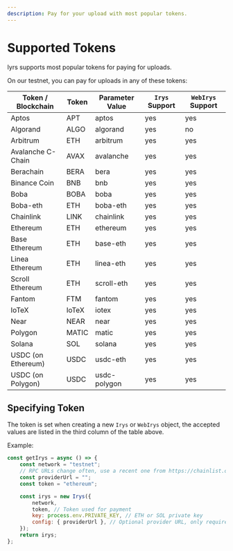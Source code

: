 ```yaml
---
description: Pay for your upload with most popular tokens.
---
```


# Supported Tokens

Iyrs supports most popular tokens for paying for uploads.

On our testnet, you can pay for uploads in any of these tokens:

| Token / Blockchain | Token | Parameter Value | `Irys` Support | `WebIrys` Support |
| ------------------ | ----- | --------------- | -------------- | ----------------- |
| Aptos              | APT   | aptos           | yes            | yes               |
| Algorand           | ALGO  | algorand        | yes            | no                |
| Arbitrum           | ETH   | arbitrum        | yes            | yes               |
| Avalanche C-Chain  | AVAX  | avalanche       | yes            | yes               |
| Berachain          | BERA  | bera            | yes            | yes               |
| Binance Coin       | BNB   | bnb             | yes            | yes               |
| Boba               | BOBA  | boba            | yes            | yes               |
| Boba-eth           | ETH   | boba-eth        | yes            | yes               |
| Chainlink          | LINK  | chainlink       | yes            | yes               |
| Ethereum           | ETH   | ethereum        | yes            | yes               |
| Base Ethereum      | ETH   | base-eth        | yes            | yes               |
| Linea Ethereum     | ETH   | linea-eth       | yes            | yes               |
| Scroll Ethereum    | ETH   | scroll-eth      | yes            | yes               |
| Fantom             | FTM   | fantom          | yes            | yes               |
| IoTeX              | IoTeX | iotex           | yes            | yes               |
| Near               | NEAR  | near            | yes            | yes               |
| Polygon            | MATIC | matic           | yes            | yes               |
| Solana             | SOL   | solana          | yes            | yes               |
| USDC (on Ethereum) | USDC  | usdc-eth        | yes            | yes               |
| USDC (on Polygon)  | USDC  | usdc-polygon    | yes            | yes               |

## Specifying Token

The token is set when creating a new `Irys` or `WebIrys` object, the accepted values are listed in the third column of the table above.

Example:

```js
const getIrys = async () => {
	const network = "testnet";
	// RPC URLs change often, use a recent one from https://chainlist.org/
	const providerUrl = "";
	const token = "ethereum";

	const irys = new Irys({
		network, 
		token, // Token used for payment
		key: process.env.PRIVATE_KEY, // ETH or SOL private key
		config: { providerUrl }, // Optional provider URL, only required when using Devnet
	});
	return irys;
};
```
